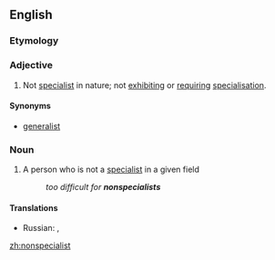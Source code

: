 ==English==

===Etymology===

{{prefix|non|specialist}}

===Adjective===
{{en-adj|-}}

# Not [[specialist]] in nature; not [[exhibit]]ing or [[require|requiring]] [[specialisation]].

====Synonyms====
*[[generalist]]

===Noun===
{{en-noun}}

# A person who is not a [[specialist]] in a given field
#: ''too difficult for '''nonspecialists'''''

====Translations====
{{trans-top|a person who is not a specialist in a given field}}
* Russian: {{t|ru|неспециалист|m|tr=|sc=Cyrl}}, {{qualifier|somewhat}} {{t|ru|дилетант|m|tr=|sc=Cyrl}}
{{trans-mid}}
{{trans-bottom}}

[[zh:nonspecialist]]